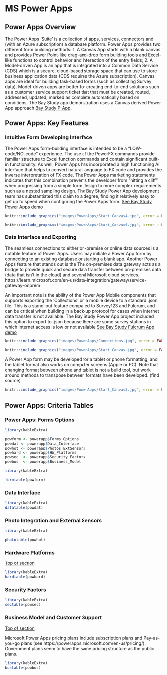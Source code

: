# MS Power Apps 

## Power Apps Overview    {#powtop}

The Power Apps 'Suite' is a collection of apps, services, connectors and (with an Azure subscription) a database platform. Power Apps provides two different form building methods: 1. A Canvas App starts with a blank canvas and provides Power Point-like drag-and-drop form building tools and Excel-like functions to control behavior and interaction of the entry fields; 2. A Model-driven App is an app that is integrated into a Common Data Service (CDS) which is a secure, cloud-based storage space that can use to store business application data (CDS requires the Azure subscription).  Canvas apps are ideal for building task-based forms (such as collecting Survey data).  Model-driven apps are better for creating end-to-end solutions such as a customer service support ticket that that must be created, routed, addressed, updated, marked as complete automatically based on conditions.  The Bay Study app demonstration uses a Canvas derived Power App approach [Bay Study P-App](#powdem).


## Power Apps: Key Features 


### Intuitive Form Developing Interface

The Power Apps form-building interface is intended to be a "LOW-code/NO-code" experience.  The use of the PowerFX commands provide familiar structure to Excel function commands and contain significant built-in functionality. As well, Power Apps has incorporated a high functioning AI interface that helps to convert natural language to FX code and provides the inverse interpretation of FX code. The Power Apps marketing statements indicates that this combination prevents the developer from "hitting a cliff” when progressing from a simple form design to more complex requirements such as a nested sampling design. The Bay Study Power App development team has substantiated this claim to a degree, finding it relatively easy to get up to speed when configuring the Power Apps form. [See Bay Study Power Apps demo](#powdem)


```r
knitr::include_graphics("images/PowerApps/Start_Canvas4.jpg", error = FALSE)
```



```r
knitr::include_graphics("images/PowerApps/Start_Canvas6.jpg", error = FALSE)
```


### Data Interface and Exporting

The seamless connections to either on-premise or online data sources is a notable feature of Power Apps. Users may initiate a Power App form by connecting to an existing database or starting a blank app.  Another Power Apps feature that stands out is the The on-premises data gateway acts as a bridge to provide quick and secure data transfer between on-premises data (data that isn't in the cloud) and several Microsoft cloud services. https://learn.microsoft.com/en-us/data-integration/gateway/service-gateway-onprem

An important note is the ability of the Power App Mobile components that supports exporting the 'Collections' on a mobile device to a standard .json file.  This is a stand-out feature compared to Survey123 and Fulcrum, and can be critical when building in a back-up protocol for cases when internet data transfer is not available.  The Bay Study Power App project included this option to export to .json because there are some survey stations in which internet access is low or not available [See Bay Study Fulcrum App demo](#powdem)

```r
knitr::include_graphics("images/PowerApps/Connections.jpg", error = FALSE)
```


```r
knitr::include_graphics("images/PowerApps/Start_Canvas.jpg", error = FALSE)
```

A Power App form may be developed for a tablet or phone formatting, and the tablet format also works on computer screens (Apple or PC).  Note that changing format between phone and tablet is not a build tool, but work around methods to transpose between formats have been developed. (find source)


```r
knitr::include_graphics("images/PowerApps/Start_Canvas3.jpg", error = FALSE)
```


## Power Apps: Criteria Tables

### Power Apps: Forms Options 


```r

library(kableExtra)

powform <- powerapp$Forms_Options
powdat <- powerapp$Data_Interface 
powhot <- powerapp$Photos_ExtSensors
powhard <- powerapp$HW_Platforms
powsec  <- powerapp$Security_Factors
powbus  <- powerapp$Business_Model
```



```r

library(kableExtra)

formtable(powform)

```


### Data Interface {#powdat}



```r

library(kableExtra)
datatable(powdat)

```




###  Photo Integration and External Sensors {#powpho}


```r


library(kableExtra)

phototable(powhot)
```





###  Hardware Platforms  {#powhrd}

[Top of section](#powtop)



```r

library(kableExtra)
hardtable(powhard)
```


### Security Factors {#powsec}



```r

library(kableExtra)
sectable(powsec) 

```




### Business Model and Customer Support {#powbus}

[Top of section](#powtop)

Microsoft Power Apps pricing plans include subscription plans and Pay-as-you-go plans (see https://powerapps.microsoft.com/en-us/pricing/).  Government plans seem to have the same pricing structure as the public plans.  

```r

library(kableExtra)
bustable(powbus)


```




